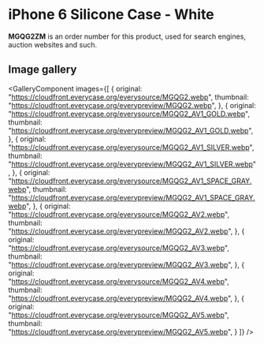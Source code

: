
# iPhone 6 Silicone Case - White

<Callout type='info' emoji='👉🏻'>**MGQG2ZM** is an order number for this product, used for search engines, auction websites and such.</Callout>

## Image gallery

<GalleryComponent
    images={[
      {
        original: "https://cloudfront.everycase.org/everysource/MGQG2.webp",
        thumbnail: "https://cloudfront.everycase.org/everypreview/MGQG2.webp",
      },
      {
        original: "https://cloudfront.everycase.org/everysource/MGQG2_AV1_GOLD.webp",
        thumbnail: "https://cloudfront.everycase.org/everypreview/MGQG2_AV1_GOLD.webp",
      },
      {
        original: "https://cloudfront.everycase.org/everysource/MGQG2_AV1_SILVER.webp",
        thumbnail: "https://cloudfront.everycase.org/everypreview/MGQG2_AV1_SILVER.webp",
      },
      {
        original: "https://cloudfront.everycase.org/everysource/MGQG2_AV1_SPACE_GRAY.webp",
        thumbnail: "https://cloudfront.everycase.org/everypreview/MGQG2_AV1_SPACE_GRAY.webp",
      },
      {
        original: "https://cloudfront.everycase.org/everysource/MGQG2_AV2.webp",
        thumbnail: "https://cloudfront.everycase.org/everypreview/MGQG2_AV2.webp",
      },
      {
        original: "https://cloudfront.everycase.org/everysource/MGQG2_AV3.webp",
        thumbnail: "https://cloudfront.everycase.org/everypreview/MGQG2_AV3.webp",
      },
      {
        original: "https://cloudfront.everycase.org/everysource/MGQG2_AV4.webp",
        thumbnail: "https://cloudfront.everycase.org/everypreview/MGQG2_AV4.webp",
      },
      {
        original: "https://cloudfront.everycase.org/everysource/MGQG2_AV5.webp",
        thumbnail: "https://cloudfront.everycase.org/everypreview/MGQG2_AV5.webp",
      }
    ]}
  />
